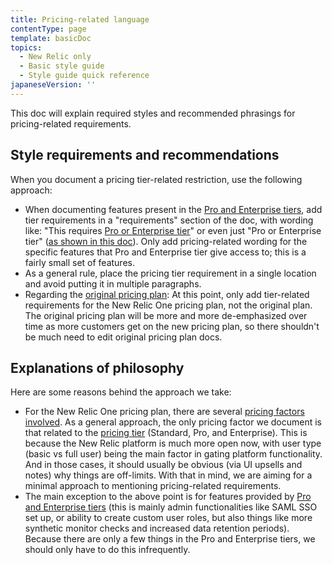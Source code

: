 ```yaml
---
title: Pricing-related language
contentType: page
template: basicDoc
topics:
  - New Relic only
  - Basic style guide
  - Style guide quick reference
japaneseVersion: ''
---
```


This doc will explain required styles and recommended phrasings for pricing-related requirements.

## Style requirements and recommendations

When you document a pricing tier-related restriction, use the following approach:

* When documenting features present in the [Pro and Enterprise tiers](https://newrelic.com/pricing), add tier requirements in a "requirements" section of the doc, with wording like: "This requires [Pro or Enterprise tier](https://newrelic.com/pricing)" or even just "Pro or Enterprise tier" ([as shown in this doc](/docs/accounts/accounts-billing/new-relic-one-pricing-users/configure-authentication-domains)). Only add pricing-related wording for the specific features that Pro and Enterprise tier give access to; this is a fairly small set of features.
* As a general rule, place the pricing tier requirement in a single location and avoid putting it in multiple paragraphs.
* Regarding the [original pricing plan](/docs/accounts/original-accounts-billing/product-pricing/product-based-pricing): At this point, only add tier-related requirements for the New Relic One pricing plan, not the original plan. The original pricing plan will be more and more de-emphasized over time as more customers get on the new pricing plan, so there shouldn't be much need to edit original pricing plan docs.

## Explanations of philosophy

Here are some reasons behind the approach we take:

* For the New Relic One pricing plan, there are several [pricing factors involved](/docs/accounts/accounts-billing/new-relic-one-pricing-users/pricing-billing#how-pricing-works). As a general approach, the only pricing factor we document is that related to the [pricing tier](https://newrelic.com/pricing) (Standard, Pro, and Enterprise). This is because the New Relic platform is much more open now, with user type (basic vs full user) being the main factor in gating platform functionality. And in those cases, it should usually be obvious (via UI upsells and notes) why things are off-limits. With that in mind, we are aiming for a minimal approach to mentioning pricing-related requirements.
* The main exception to the above point is for features provided by [Pro and Enterprise tiers](https://newrelic.com/pricing) (this is mainly admin functionalities like SAML SSO set up, or ability to create custom user roles, but also things like more synthetic monitor checks and increased data retention periods). Because there are only a few things in the Pro and Enterprise tiers, we should only have to do this infrequently.
